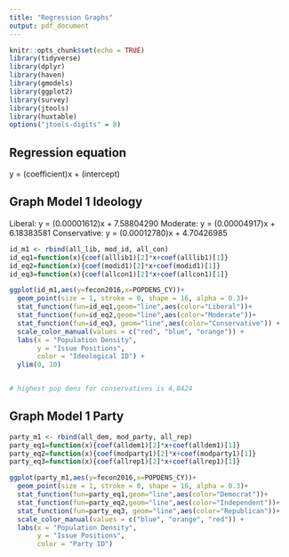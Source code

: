 ```yaml
---
title: "Regression Graphs"
output: pdf_document
---
```


```r
knitr::opts_chunk$set(echo = TRUE)
library(tidyverse)
library(dplyr)
library(haven)
library(gmodels)
library(ggplot2)
library(survey)
library(jtools)
library(huxtable)
options("jtools-digits" = 8)
```

## Regression equation
y = (coefficient)x + (intercept)




## Graph Model 1 Ideology
Liberal: y = (0.00001612)x + 7.58804290
Moderate: y = (0.00004917)x + 6.18383581
Conservative: y = (0.00012780)x + 4.70426985
```r
id_m1 <- rbind(all_lib, mod_id, all_con)
id_eq1=function(x){coef(alllib1)[2]*x+coef(alllib1)[1]}
id_eq2=function(x){coef(modid1)[2]*x+coef(modid1)[1]}
id_eq3=function(x){coef(allcon1)[2]*x+coef(allcon1)[1]}

ggplot(id_m1,aes(y=fecon2016,x=POPDENS_CY))+
  geom_point(size = 1, stroke = 0, shape = 16, alpha = 0.3)+
  stat_function(fun=id_eq1,geom="line",aes(color="Liberal"))+
  stat_function(fun=id_eq2,geom="line",aes(color="Moderate"))+
  stat_function(fun=id_eq3, geom="line",aes(color="Conservative")) +
  scale_color_manual(values = c("red", "blue", "orange")) +
  labs(x = "Population Density",
       y = "Issue Positions",
       color = "Ideological ID") +
  ylim(0, 10)


# highest pop dens for conservatives is 4,8424  
```

## Graph Model 1 Party
```r
party_m1 <- rbind(all_dem, mod_party, all_rep)
party_eq1=function(x){coef(alldem1)[2]*x+coef(alldem1)[1]}
party_eq2=function(x){coef(modparty1)[2]*x+coef(modparty1)[1]}
party_eq3=function(x){coef(allrep1)[2]*x+coef(allrep1)[1]}

ggplot(party_m1,aes(y=fecon2016,x=POPDENS_CY))+
  geom_point(size = 1, stroke = 0, shape = 16, alpha = 0.3)+
  stat_function(fun=party_eq1,geom="line",aes(color="Democrat"))+
  stat_function(fun=party_eq2,geom="line",aes(color="Independent"))+
  stat_function(fun=party_eq3, geom="line",aes(color="Republican"))+
  scale_color_manual(values = c("blue", "orange", "red")) +
  labs(x = "Population Density",
       y = "Issue Positions",
       color = "Party ID")
```

